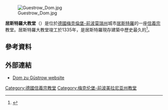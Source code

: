 {{expand language|de}}

{{coord|53|47|27.4|N|12|10|23.8|E|display=title}}
[[File:Guestrow_Dom.jpg|thumb]]

'''居斯特羅大教堂'''（{{lang-de|''Güstrower Dom''}}）是位於[[德國|德國]][[梅克倫堡-前波莫瑞州|梅克倫堡-前波莫瑞州]]城市[[居斯特羅|居斯特羅]]的一座[[信義宗|信義宗]]教堂。居斯特羅大教堂竣工於1335年，是居斯特羅現存建築中歷史最久的<ref>{{cite web | url=http://www.eurob.org/index.php/EuRoB-Bauwerke;362/4 | title=Barlach Town Güstrow | work=European Route of Brick Gothic | accessdate=6 November 2014 | deadurl=yes | archiveurl=https://web.archive.org/web/20141113040756/http://www.eurob.org/index.php/EuRoB-Bauwerke;362/4 | archivedate=2014年11月13日 }}</ref>。

==參考資料==
{{reflist}}

==外部連結==
*[https://web.archive.org/web/20141014075343/http://www.dom-guestrow.de/index.php/de/ Dom zu Güstrow website] {{de icon}}

{{DEFAULTSORT:Güstrower Dom}}
{{Normdaten}}
[[Category:德國信義宗教堂|Category:德國信義宗教堂]]
[[Category:梅克伦堡-前波美拉尼亚州教堂|Category:梅克伦堡-前波美拉尼亚州教堂]]